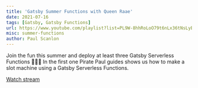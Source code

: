```yaml
---
title: 'Gatsby Summer Functions with Queen Raae'
date: 2021-07-16
tags: [Gatsby, Gatsby Functions]
url: https://www.youtube.com/playlist?list=PL9W-8hhRoLoO79t6nLx36tNsLyBAowbHT
misc: summer-functions
author: Paul Scanlon
---
```


Join the fun this summer and deploy at least three Gatsby Serverless Functions 🎉🎉🎉 In the first one Pirate Paul
guides shows us how to make a slot machine using a Gatsby Serverless Functions.

[Watch stream](https://www.youtube.com/playlist?list=PL9W-8hhRoLoO79t6nLx36tNsLyBAowbHT)
